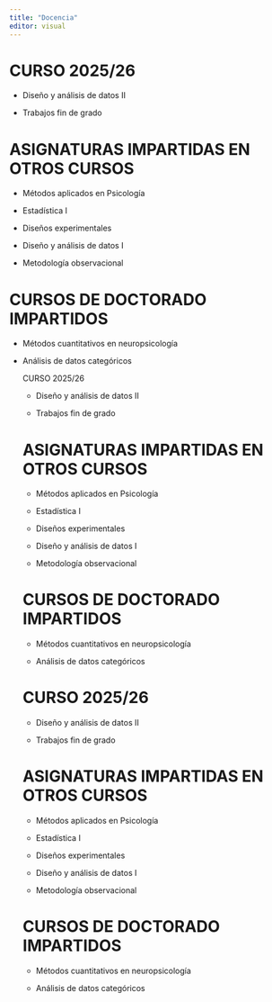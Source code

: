 ```yaml
---
title: "Docencia"
editor: visual
---
```


# **CURSO 2025/26**

-   Diseño y análisis de datos II

-   Trabajos fin de grado

# ASIGNATURAS IMPARTIDAS EN OTROS CURSOS

-   Métodos aplicados en Psicología

-   Estadística I

-   Diseños experimentales

-   Diseño y análisis de datos I

-   Metodología observacional

# CURSOS DE DOCTORADO IMPARTIDOS

-   Métodos cuantitativos en neuropsicología

-   Análisis de datos categóricos

    CURSO 2025/26

    -   Diseño y análisis de datos II

    -   Trabajos fin de grado

    # ASIGNATURAS IMPARTIDAS EN OTROS CURSOS

    -   Métodos aplicados en Psicología

    -   Estadística I

    -   Diseños experimentales

    -   Diseño y análisis de datos I

    -   Metodología observacional

    # CURSOS DE DOCTORADO IMPARTIDOS

    -   Métodos cuantitativos en neuropsicología

    -   Análisis de datos categóricos

    # **CURSO 2025/26**

    -   Diseño y análisis de datos II

    -   Trabajos fin de grado

    # ASIGNATURAS IMPARTIDAS EN OTROS CURSOS

    -   Métodos aplicados en Psicología

    -   Estadística I

    -   Diseños experimentales

    -   Diseño y análisis de datos I

    -   Metodología observacional

    # CURSOS DE DOCTORADO IMPARTIDOS

    -   Métodos cuantitativos en neuropsicología

    -   Análisis de datos categóricos
